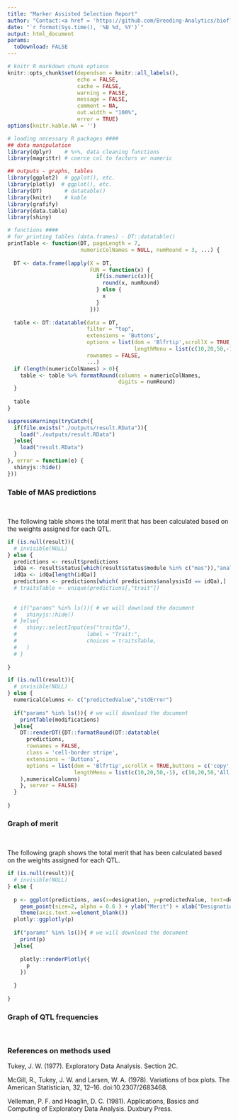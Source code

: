 ```yaml
---
title: "Marker Assisted Selection Report"
author: "Contact:<a href = 'https://github.com/Breeding-Analytics/bioflow' target = '_blank'>Breeding Analytics Team, OneCGIAR</a> breedinganalytics@cgiar.org"
date: "`r format(Sys.time(), '%B %d, %Y')`"  
output: html_document
params:
  toDownload: FALSE
---
```


```r

# knitr R markdown chunk options
knitr::opts_chunk$set(dependson = knitr::all_labels(),
                      echo = FALSE,
                      cache = FALSE,
                      warning = FALSE,
                      message = FALSE,
                      comment = NA,
                      out.width = "100%",
                      error = TRUE)
options(knitr.kable.NA = '')

# loading necessary R packages ####
## data manipulation
library(dplyr)    # %>%, data cleaning functions
library(magrittr) # coerce col to factors or numeric

## outputs - graphs, tables
library(ggplot2)  # ggplot(), etc.
library(plotly)  # ggplot(), etc.
library(DT)       # datatable()
library(knitr)    # kable
library(grafify)
library(data.table)
library(shiny)
```

```r

# functions ####
# for printing tables (data.frames) - DT::datatable()
printTable <- function(DT, pageLength = 7, 
                       numericColNames = NULL, numRound = 3, ...) {
  
  DT <- data.frame(lapply(X = DT, 
                          FUN = function(x) {
                            if(is.numeric(x)){
                              round(x, numRound)
                            } else {
                              x
                            }
                          }))
  
  table <- DT::datatable(data = DT, 
                         filter = "top", 
                         extensions = 'Buttons',
                         options = list(dom = 'Blfrtip',scrollX = TRUE,buttons = c('copy', 'csv', 'excel', 'pdf', 'print'),
                                        lengthMenu = list(c(10,20,50,-1), c(10,20,50,'All'))),
                         rownames = FALSE,
                         ...)
  if (length(numericColNames) > 0){
    table <- table %>% formatRound(columns = numericColNames,
                                   digits = numRound)
  }
  
  table
}
```

```r

suppressWarnings(tryCatch({
  if(file.exists("./outputs/result.RData")){
    load("./outputs/result.RData")
  }else{
    load("result.RData")
  }
}, error = function(e) {
  shinyjs::hide()
}))

```


### Table of MAS predictions
<p>&nbsp;</p>

The following table shows the total merit that has been calculated based on the weights assigned for each QTL.

```r

if (is.null(result)){
  # invisible(NULL)
} else {
  predictions <- result$predictions
  idQa <- result$status[which(result$status$module %in% c("mas")),"analysisId"];
  idQa <- idQa[length(idQa)]
  predictions <- predictions[which( predictions$analysisId == idQa),]
  # traitsTable <- unique(predictions[,"trait"])
  
  
  # if("params" %in% ls()){ # we will download the document
  #   shinyjs::hide()
  # }else{
  #   shiny::selectInput(ns("traitQa"), 
  #                      label = "Trait:", 
  #                      choices = traitsTable, 
  #   )
  # }
  
}

```


```r
if (is.null(result)){
  # invisible(NULL)
} else {
  numericalColumns <- c("predictedValue","stdError") 
  
  if("params" %in% ls()){ # we will download the document
    printTable(modifications)
  }else{
    DT::renderDT({DT::formatRound(DT::datatable(
      predictions,
      rownames = FALSE,
      class = 'cell-border stripe',
      extensions = 'Buttons',
      options = list(dom = 'Blfrtip',scrollX = TRUE,buttons = c('copy', 'csv', 'excel', 'pdf', 'print'),
                     lengthMenu = list(c(10,20,50,-1), c(10,20,50,'All')))
    ),numericalColumns)
    }, server = FALSE)
  }
  
}

```

### Graph of merit
<p>&nbsp;</p>

The following graph shows the total merit that has been calculated based on the weights assigned for each QTL.

```r
if (is.null(result)){
  # invisible(NULL)
} else {
  
  p <- ggplot(predictions, aes(x=designation, y=predictedValue, text=designation)) + 
    geom_point(size=2, alpha = 0.6 ) + ylab("Merit") + xlab("Designation") +
    theme(axis.text.x=element_blank())
  plotly::ggplotly(p)
  
  if("params" %in% ls()){ # we will download the document
    print(p)
  }else{
    
    plotly::renderPlotly({
      p
    })
    
  }
  
}

```

### Graph of QTL frequencies
<p>&nbsp;</p>


### References on methods used

Tukey, J. W. (1977). Exploratory Data Analysis. Section 2C.

McGill, R., Tukey, J. W. and Larsen, W. A. (1978). Variations of box plots. The American Statistician, 32, 12–16. doi:10.2307/2683468.

Velleman, P. F. and Hoaglin, D. C. (1981). Applications, Basics and Computing of Exploratory Data Analysis. Duxbury Press.


<p>&nbsp;</p>





